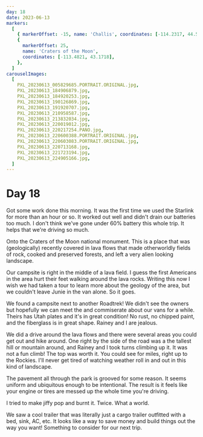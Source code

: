 ```yaml
---
day: 18
date: 2023-06-13
markers:
  [
    { markerOffset: -15, name: 'Challis', coordinates: [-114.2317, 44.5046] },
    {
      markerOffset: 25,
      name: 'Craters of the Moon',
      coordinates: [-113.4821, 43.1718],
    },
  ]
carouselImages:
  [
    PXL_20230613_005829685.PORTRAIT.ORIGINAL.jpg,
    PXL_20230613_184906879.jpg,
    PXL_20230613_184920253.jpg,
    PXL_20230613_190126869.jpg,
    PXL_20230613_191920707.jpg,
    PXL_20230613_210958587.jpg,
    PXL_20230613_213832034.jpg,
    PXL_20230613_220019012.jpg,
    PXL_20230613_220217254.PANO.jpg,
    PXL_20230613_220600388.PORTRAIT.ORIGINAL.jpg,
    PXL_20230613_220603083.PORTRAIT.ORIGINAL.jpg,
    PXL_20230613_220713168.jpg,
    PXL_20230613_221723194.jpg,
    PXL_20230613_224905166.jpg,
  ]
---
```


# Day 18

Got some work done this morning. It was the first time we used the Starlink for more than an hour or so. It worked out well and didn't drain our batteries too much. I don't think we've gone under 60% battery this whole trip. It helps that we're driving so much.

Onto the Craters of the Moon national monument. This is a place that was (geologically) recently covered in lava flows that made otherworldly fields of rock, cooked and preserved forests, and left a very alien looking landscape.

Our campsite is right in the middle of a lava field. I guess the first Americans in the area hurt their feet walking around the lava rocks. Writing this now I wish we had taken a tour to learn more about the geology of the area, but we couldn't leave Junie in the van alone. So it goes.

We found a campsite next to another Roadtrek! We didn't see the owners but hopefully we can meet the and commiserate about our vans for a while. Theirs has Utah plates and it's in great condition! No rust, no chipped paint, and the fiberglass is in great shape. Rainey and I are jealous.

We did a drive around the lava flows and there were several areas you could get out and hike around. One right by the side of the road was a the tallest hill or mountain around, and Rainey and I took turns climbing up it. It was not a fun climb! The top was worth it. You could see for miles, right up to the Rockies. I'll never get tired of watching weather roll in and out in this kind of landscape.

The pavement all through the park is grooved for some reason. It seems uniform and ubiquitous enough to be intentional. The result is it feels like your engine or tires are messed up the whole time you're driving.

I tried to make jiffy pop and burnt it. Twice. What a world.

We saw a cool trailer that was literally just a cargo trailer outfitted with a bed, sink, AC, etc. It looks like a way to save money and build things out the way you want! Something to consider for our next trip.
